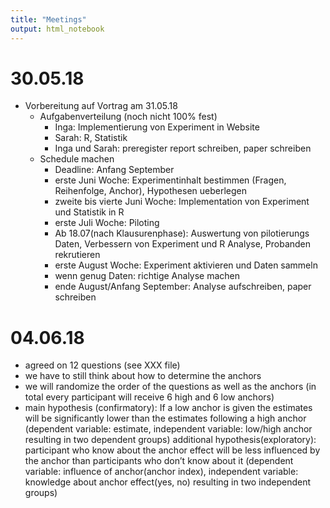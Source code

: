 ```yaml
---
title: "Meetings"
output: html_notebook
---
```


# 30.05.18

* Vorbereitung auf Vortrag am 31.05.18
    + Aufgabenverteilung (noch nicht 100% fest)
        - Inga: Implementierung von Experiment in Website
        - Sarah: R, Statistik
        - Inga und Sarah: preregister report schreiben, paper schreiben
    + Schedule machen
        - Deadline: Anfang September
        - erste Juni Woche: Experimentinhalt bestimmen (Fragen, Reihenfolge, Anchor), Hypothesen ueberlegen
        - zweite bis vierte Juni Woche: Implementation von Experiment und Statistik in R
        - erste Juli Woche: Piloting
        - Ab 18.07(nach Klausurenphase): Auswertung von pilotierungs Daten, Verbessern von Experiment und R Analyse, Probanden rekrutieren
        - erste August Woche: Experiment aktivieren und Daten sammeln
        - wenn genug Daten: richtige Analyse machen
        - ende August/Anfang September: Analyse aufschreiben, paper schreiben
        
# 04.06.18

* agreed on 12 questions (see XXX file)
* we have to still think about how to determine the anchors
* we will randomize the order of the questions as well as the anchors (in total every participant will receive 6 high and 6 low anchors)
* main hypothesis (confirmatory): If a low anchor is given the estimates will be significantly lower than the estimates following a high anchor (dependent variable: estimate, independent variable: low/high anchor resulting in two dependent groups)
additional hypothesis(exploratory): participant who know about the anchor effect will be less influenced by the anchor than participants who don't know about it (dependent variable: influence of anchor(anchor index), independent variable: knowledge about anchor effect(yes, no) resulting in two independent groups)
        
